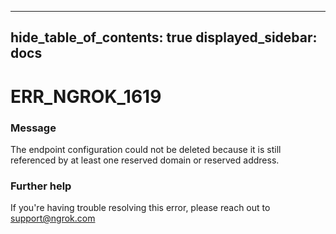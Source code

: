 

---
hide_table_of_contents: true
displayed_sidebar: docs
---


# ERR_NGROK_1619

### Message
The endpoint configuration could not be deleted because it is still referenced by at least one reserved domain or reserved address.

<ErrorDetails error="err_ngrok_1619" />



### Further help
If you're having trouble resolving this error, please reach out to [support@ngrok.com](mailto:support@ngrok.com?subject=Help%20with%20ERR_NGROK_1619)

